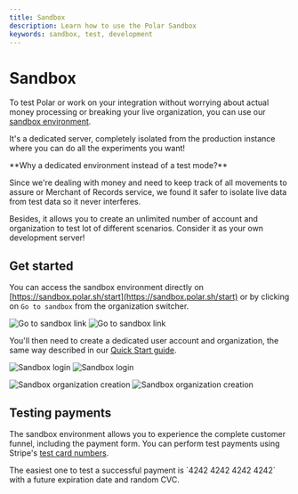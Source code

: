 ```yaml
---
title: Sandbox
description: Learn how to use the Polar Sandbox
keywords: sandbox, test, development
---
```



# Sandbox

To test Polar or work on your integration without worrying about actual money processing or breaking your live organization, you can use our [sandbox environment](https://sandbox.polar.sh/start).

It's a dedicated server, completely isolated from the production instance where you can do all the experiments you want!

<BrowserCallout type="NOTE">
  **Why a dedicated environment instead of a test mode?**

Since we're dealing with money and need to keep track of all movements to assure or Merchant of Records service, we found it safer to isolate live data from test data so it never interferes.

Besides, it allows you to create an unlimited number of account and organization to test lot of different scenarios. Consider it as your own development server!

</BrowserCallout>

## Get started

You can access the sandbox environment directly on [https://sandbox.polar.sh/start](https://sandbox.polar.sh/start) or by clicking on `Go to sandbox` from the organization switcher.

![Go to sandbox link](./sandbox_switch.light.png)
![Go to sandbox link](./sandbox_switch.dark.png)

You'll then need to create a dedicated user account and organization, the same way described in our [Quick Start guide](/docs/onboarding).

![Sandbox login](./sandbox_login.light.png)
![Sandbox login](./sandbox_login.dark.png)

![Sandbox organization creation](./sandbox_organization.light.png)
![Sandbox organization creation](./sandbox_organization.dark.png)

## Testing payments

The sandbox environment allows you to experience the complete customer funnel, including the payment form. You can perform test payments using Stripe's [test card numbers](https://docs.stripe.com/testing#cards).

<BrowserCallout type="TIP">
  The easiest one to test a successful payment is `4242 4242 4242 4242` with a
  future expiration date and random CVC.
</BrowserCallout>
